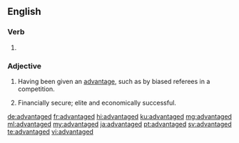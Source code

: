 ==English==

===Verb===
{{head|en|verb form}}

# {{en-past of|advantage}}

===Adjective===
{{en-adj}}

# Having been given an [[advantage]], such as by biased referees in a competition.
# {{context|of a person|lang=en}} Financially secure; elite and economically successful.

[[de:advantaged]]
[[fr:advantaged]]
[[hi:advantaged]]
[[ku:advantaged]]
[[mg:advantaged]]
[[ml:advantaged]]
[[my:advantaged]]
[[ja:advantaged]]
[[pt:advantaged]]
[[sv:advantaged]]
[[te:advantaged]]
[[vi:advantaged]]